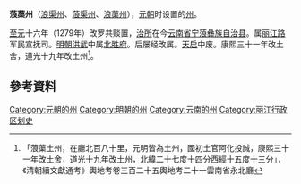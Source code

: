 '''蒗蕖州'''（[[浪渠州|浪渠州]]、[[蒗渠州|蒗渠州]]、[[浪蕖州|浪蕖州]]），[[元朝|元朝]]时设置的[[州|州]]。

[[至元_(忽必烈)|至元]]十六年（1279年）改罗共赕置，[[治所|治所]]在今[[云南省|云南省]][[宁蒗彝族自治县|宁蒗彝族自治县]]。属[[丽江路|丽江路]]军民宣抚司。[[明朝|明朝]][[洪武|洪武]]中属[[北胜府|北胜府]]。后屡经改属。[[天启_(明朝)|天启]]中废。康熙三十一年改土舍，道光十九年改土州<ref>「蒗蕖土州，在廳北百八十里，元明皆為土州，國初土官阿化投誠，康熙三十一年改土舍，道光十九年改土州，北緯二十七度十四分西經十五度十三分」，《清朝續文獻通考》輿地考卷三百二十五輿地考二十一雲南省永北廳</ref>。
== 參考資料 ==
{{reflist}}
{{雲南承宣布政使司行政區劃}}
{{清朝云南行政区划}}
{{明朝云南行政区划}}
{{元朝云南行政区划}}
{{云南行政区划小作品}}
{{DEFAULTSORT:L}}
[[Category:元朝的州|Category:元朝的州]]
[[Category:明朝的州|Category:明朝的州]]
[[Category:云南的州|Category:云南的州]]
[[Category:丽江行政区划史|Category:丽江行政区划史]]